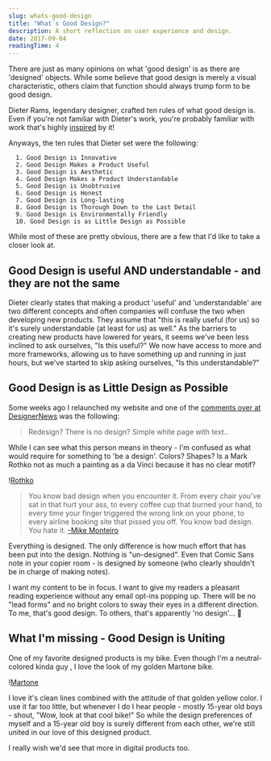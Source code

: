 ```yaml
---
slug: whats-good-design
title: "What´s Good Design?"
description: A short reflection on user experience and design.
date: 2017-09-04
readingTime: 4
---
```


There are just as many opinions on what 'good design' is as there are 'designed' objects. While some believe that good design is merely a visual characteristic, others claim that function should always trump form to be good design.

Dieter Rams, legendary designer, crafted ten rules of what good design is. Even if you're not familiar with Dieter's work, you're probably familiar with work that's highly <a href="http://www.apartmenttherapy.com/apple-design-doesnt-fall-far-from-brauns-tree-176668">inspired</a> by it!

Anyways, the ten rules that Dieter set were the following:

      1. Good Design is Innovative
      2. Good Design Makes a Product Useful
      3. Good Design is Aesthetic
      4. Good Design Makes a Product Understandable
      5. Good Design is Unobtrusive
      6. Good Design is Honest
      7. Good Design is Long-lasting
      8. Good Design is Thorough Down to the Last Detail
      9. Good Design is Environmentally Friendly
      10. Good Design is as Little Design as Possible

While most of these are pretty obvious, there are a few that I'd like to take a closer look at.

## Good Design is useful AND understandable - and they are not the same
Dieter clearly states that making a product 'useful' and 'understandable' are two different concepts and often companies will confuse the two when developing new products. They assume that "this is really useful (for us) so it's surely understandable (at least for us) as well." As the barriers to creating new products have lowered for years, it seems we've been less inclined to ask ourselves, "Is this useful?" We now have access to more and more frameworks, allowing us to have something up and running in just hours, but we've started to skip asking ourselves, "Is this understandable?"


## Good Design is as Little Design as Possible

Some weeks ago I relaunched my website and one of the <a href="https://www.designernews.co/stories/86573-anton-sten--a-redesign">comments over at DesignerNews</a> was the following:

>Redesign? There is no design? Simple white page with text..

While I can see what this person means in theory - I'm confused as what would require for something to 'be a design'. Colors? Shapes? Is a Mark Rothko not as much a painting as a da Vinci because it has no clear motif?

!<a href="/images/articles/rothko.webp">Rothko</a>

>You know bad design when you encounter it. From every chair you've sat in that hurt your ass, to every coffee cup that burned your hand, to every time your finger triggered the wrong link on your phone, to every airline booking site that pissed you off. You know bad design. You hate it. <a href="https://antonsten.com/ux-designer/">-Mike Monteiro</a>

Everything is designed. The only difference is how much effort that has been put into the design. Nothing is "un-designed". Even that Comic Sans note in your copier room - is designed by someone (who clearly shouldn't be in charge of making notes).

I want my content to be in focus. I want to give my readers a pleasant reading experience without any email opt-ins popping up. There will be no "lead forms" and no bright colors to sway their eyes in a different direction. To me, that's good design. To others, that's apparently 'no design'… 🤔


## What I'm missing - Good Design is Uniting
One of my favorite designed products is my bike. Even though I'm a neutral-colored kinda guy , I love the look of my golden Martone bike.

!<a href="/images/articles/martone.webp">Martone</a>

I love it's clean lines combined with the attitude of that golden yellow color. I use it far too little, but whenever I do I hear people - mostly 15-year old boys - shout, "Wow, look at that cool bike!" So while the design preferences of myself and a 15-year old boy is surely different from each other, we're still united in our love of this designed product.

I really wish we'd see that more in digital products too.